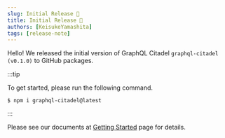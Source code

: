 ```yaml
---
slug: Initial Release 🚀
title: Initial Release 🚀
authors: [KeisukeYamashita]
tags: [release-note]
---
```


Hello! We released the initial version of GraphQL Citadel <code>graphql-citadel (v0.1.0)</code> to GitHub packages.

:::tip

To get started, please run the following command.

```console
$ npm i graphql-citadel@latest
```

:::

Please see our documents at [Getting Started](/docs/category/getting-started) page for details.
